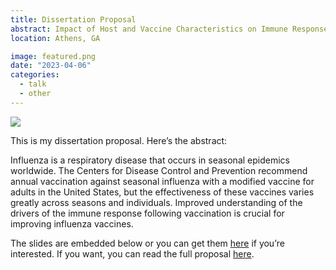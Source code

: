 ```yaml
---
title: Dissertation Proposal
abstract: Impact of Host and Vaccine Characteristics on Immune Responses following Influenza Vaccination
location: Athens, GA

image: featured.png
date: "2023-04-06"
categories:
  - talk
  - other
---
```


![](featured.PNG)

This is my dissertation proposal. Here's the abstract:

Influenza is a respiratory disease that occurs in seasonal epidemics worldwide. The Centers for Disease Control and Prevention recommend annual vaccination against seasonal influenza with a modified vaccine for adults in the United States, but the effectiveness of these vaccines varies greatly across seasons and individuals. Improved understanding of the drivers of the immune response following vaccination is crucial for improving influenza vaccines.

The slides are embedded below or you can get them [here](pres.pdf) if you're interested.
If you want, you can read the full proposal [here](doc.pdf).

<object data="pres.pdf" width="100%" height="800" title = "presentation slides" class="objectSet" type = "application/pdf">
</object>
